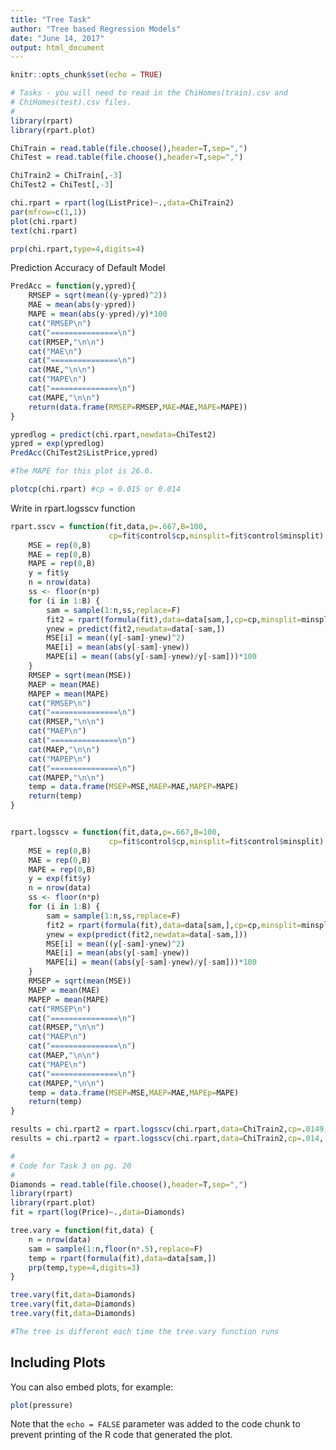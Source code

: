 ```yaml
---
title: "Tree Task"
author: "Tree based Regression Models"
date: "June 14, 2017"
output: html_document
---
```


```r
knitr::opts_chunk$set(echo = TRUE)
```


```r
# Tasks - you will need to read in the ChiHomes(train).csv and 
# ChiHomes(test).csv files.
#
library(rpart)
library(rpart.plot)

ChiTrain = read.table(file.choose(),header=T,sep=",")
ChiTest = read.table(file.choose(),header=T,sep=",")

ChiTrain2 = ChiTrain[,-3]
ChiTest2 = ChiTest[,-3]

chi.rpart = rpart(log(ListPrice)~.,data=ChiTrain2)
par(mfrow=c(1,1))
plot(chi.rpart)
text(chi.rpart)

```

```r

prp(chi.rpart,type=4,digits=4)
```
Prediction Accuracy of Default Model
```r
PredAcc = function(y,ypred){
    RMSEP = sqrt(mean((y-ypred)^2))
    MAE = mean(abs(y-ypred))
    MAPE = mean(abs(y-ypred)/y)*100
    cat("RMSEP\n")
    cat("===============\n")
    cat(RMSEP,"\n\n")
    cat("MAE\n")
    cat("===============\n")
    cat(MAE,"\n\n")
    cat("MAPE\n")
    cat("===============\n")
    cat(MAPE,"\n\n")
    return(data.frame(RMSEP=RMSEP,MAE=MAE,MAPE=MAPE))
}

ypredlog = predict(chi.rpart,newdata=ChiTest2)
ypred = exp(ypredlog)
PredAcc(ChiTest2$ListPrice,ypred)

#The MAPE for this plot is 26.6. 
```
```r
plotcp(chi.rpart) #cp = 0.015 or 0.014
```

Write in rpart.logsscv function
```r
rpart.sscv = function(fit,data,p=.667,B=100,
                      cp=fit$control$cp,minsplit=fit$control$minsplit) {
    MSE = rep(0,B)
    MAE = rep(0,B)
    MAPE = rep(0,B)
    y = fit$y
    n = nrow(data)
    ss <- floor(n*p)
    for (i in 1:B) {
        sam = sample(1:n,ss,replace=F)
        fit2 = rpart(formula(fit),data=data[sam,],cp=cp,minsplit=minsplit)
        ynew = predict(fit2,newdata=data[-sam,])
        MSE[i] = mean((y[-sam]-ynew)^2)
        MAE[i] = mean(abs(y[-sam]-ynew))
        MAPE[i] = mean((abs(y[-sam]-ynew)/y[-sam]))*100
    }
    RMSEP = sqrt(mean(MSE))
    MAEP = mean(MAE)
    MAPEP = mean(MAPE)
    cat("RMSEP\n")
    cat("===============\n")
    cat(RMSEP,"\n\n")
    cat("MAEP\n")
    cat("===============\n")
    cat(MAEP,"\n\n")
    cat("MAPEP\n")
    cat("===============\n")
    cat(MAPEP,"\n\n")
    temp = data.frame(MSEP=MSE,MAEP=MAE,MAPEP=MAPE)
    return(temp)
}


rpart.logsscv = function(fit,data,p=.667,B=100,
                      cp=fit$control$cp,minsplit=fit$control$minsplit) {
    MSE = rep(0,B)
    MAE = rep(0,B)
    MAPE = rep(0,B)
    y = exp(fit$y)
    n = nrow(data)
    ss <- floor(n*p)
    for (i in 1:B) {
        sam = sample(1:n,ss,replace=F)
        fit2 = rpart(formula(fit),data=data[sam,],cp=cp,minsplit=minsplit)
        ynew = exp(predict(fit2,newdata=data[-sam,]))
        MSE[i] = mean((y[-sam]-ynew)^2)
        MAE[i] = mean(abs(y[-sam]-ynew))
        MAPE[i] = mean((abs(y[-sam]-ynew)/y[-sam]))*100
    }
    RMSEP = sqrt(mean(MSE))
    MAEP = mean(MAE)
    MAPEP = mean(MAPE)
    cat("RMSEP\n")
    cat("===============\n")
    cat(RMSEP,"\n\n")
    cat("MAEP\n")
    cat("===============\n")
    cat(MAEP,"\n\n")
    cat("MAPE\n")
    cat("===============\n")
    cat(MAPEP,"\n\n")
    temp = data.frame(MSEP=MSE,MAEP=MAE,MAPEp=MAPE)
    return(temp)
}
```

```r
results = chi.rpart2 = rpart.logsscv(chi.rpart,data=ChiTrain2,cp=.0149, minsplit= 5) #27.47
results = chi.rpart2 = rpart.logsscv(chi.rpart,data=ChiTrain2,cp=.014, minsplit= 5) #27.47
```


```r

#
# Code for Task 3 on pg. 20
#
Diamonds = read.table(file.choose(),header=T,sep=",")
library(rpart)
library(rpart.plot)
fit = rpart(log(Price)~.,data=Diamonds)

tree.vary = function(fit,data) {
    n = nrow(data)
    sam = sample(1:n,floor(n*.5),replace=F)
    temp = rpart(formula(fit),data=data[sam,])
    prp(temp,type=4,digits=3)
}

tree.vary(fit,data=Diamonds)
tree.vary(fit,data=Diamonds)
tree.vary(fit,data=Diamonds)

#The tree is different each time the tree.vary function runs
```

## Including Plots

You can also embed plots, for example:

```r
plot(pressure)
```

Note that the `echo = FALSE` parameter was added to the code chunk to prevent printing of the R code that generated the plot.
